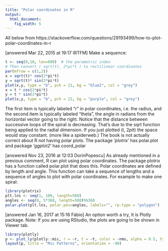 ```yaml
---
title: "Polar coordinates in R"
output: 
  html_document: 
    fig_width: 5
---
```


All below from https://stackoverflow.com/questions/29193499/how-to-plot-polar-coordinates-in-r

[answered Mar 22, 2015 at 19:17 IRTFM] Make a sequence: 

```r
t <- seq(0,10, len=600)  # the parametric index
# Then convert ( sqrt(t), 2*pi*t ) to rectilinear coordinates
par(mfrow = c(1,2))
x = sqrt(t)* cos(2*pi*t) 
y = sqrt(t)* sin(2*pi*t)
plot(x,y, type = "b", pch = 21, bg = "blue2", col = "grey")
x = t * cos(2*pi*t) 
y = t * sin(2*pi*t)
plot(x,y, type = "b", pch = 22, bg = "purple", col = "grey")
```
The first item is typically labeled "r" in polar coordinates, i.e. the radius, and the second item is typically labeled "theta", the angle in radians from the horizontal vector going to the right. Notice that the distance between successive loops of the spiral is decreasing. That's due to the sqrt function being applied to the radial dimension. If you just plotted (t, 2*pi*t) the space would stay constant. (more like a spiderweb.) The book is not actually correct about R not having polar plots. The package '*plotrix*' has polar.plot and package '*ggplot2*' has coord_polar

[answered Nov 23, 2016 at 12:03 DorinPopescu] As already mentioned in a previous comment, R can plot using polar coordinates. The package plotrix has a function called polar.plot that does this. Polar coordinates are defined by length and angle. This function can take a sequence of lengths and a sequence of angles to plot with polar coordinates. For example to make one spiral:

```r
library(plotrix)
plt.lns <- seq(1, 100, length=500)
angles <- seq(0, 5*360, length=500)%%360
polar.plot(plt.lns, polar.pos=angles, labels="", rp.type = "polygon")
```

[answered Jan 16, 2017 at 15:16 Fábio] An option worth a try, It is Plotly package.
Note: If you are using RStudio, the plots are going to be shown in Viewer tab.

```r
library(plotly)
p <- plot_ly(plotly::mic, r = ~r, t = ~t, color = ~nms, alpha = 0.5, type = "scatter")
layout(p, title = "Mic Patterns", orientation = -90)
```

